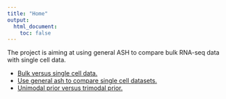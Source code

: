 ```yaml
---
title: "Home"
output:
  html_document:
    toc: false
---
```


The project is aiming at using general ASH to compare bulk RNA-seq data with single cell data. 

*  [Bulk versus single cell data.](bulk_single.html)
*  [Use general ash to compare single cell datasets.](single_single.html)
*  [Unimodal prior versus trimodal prior.](trimodal.html)

